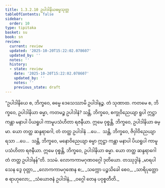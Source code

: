 ```yaml
---
title: 1.3.2.10 ဥပါဒါနိယဓမ္မသုတ္တ
tableOfContents: false
sidebar:
  order: 10
type: tipitaka
basket: su
book: sn
review:
  current: review
  updated: '2025-10-20T15:22:02.078607'
  updated_by: ''
  notes: ''
  history:
  - state: review
    date: '2025-10-20T15:22:02.078607'
    updated_by: ''
    notes: ''
    previous_state: draft
---
```



<DynamicBreadcrumb />


<ReviewStatus review={frontmatter.review} showDetails={true} />

<HypothesisAnnotation frontmatter={frontmatter} />

<Division number="123" book="sn" e="ch" v="18" p="298">

<Paragraph number="720" book="sn">
“ဥပါဒါနိယေ စ, ဘိက္ခဝေ, ဓမ္မေ ဒေသေဿာမိ ဥပါဒါနဉ္စ. တံ သုဏာထ. ကတမေ စ, ဘိက္ခဝေ, ဥပါဒါနိယာ ဓမ္မာ, ကတမဉ္စ ဥပါဒါနံ? သန္တိ, ဘိက္ခဝေ, စက္ခုဝိညေယျာ ရူပါ ဣဋ္ဌာ ကန္တာ မနာပါ ပိယရူပါ ကာမူပသံဟိတာ ရဇနီယာ. ဣမေ ဝုစ္စန္တိ, ဘိက္ခဝေ, ဥပါဒါနိယာ ဓမ္မာ. ယော တတ္ထ ဆန္ဒရာဂေါ, တံ တတ္ထ ဥပါဒါနံ …ပေ…  သန္တိ, ဘိက္ခဝေ, ဇိဝှါဝိညေယျာ ရသာ …ပေ…  သန္တိ, ဘိက္ခဝေ, မနောဝိညေယျာ ဓမ္မာ ဣဋ္ဌာ ကန္တာ မနာပါ ပိယရူပါ ကာမူပသံဟိတာ ရဇနီယာ. ဣမေ ဝုစ္စန္တိ, ဘိက္ခဝေ, ဥပါဒါနိယာ ဓမ္မာ. ယော တတ္ထ ဆန္ဒရာဂေါ တံ တတ္ထ ဥပါဒါနန်”တိ.

</Paragraph>
</Division>

<Paragraph number="721" type="center" book="sn">
ဒသမံ.



</Paragraph>

<Paragraph number="722" type="center" book="sn">
လောကကာမဂုဏဝဂ္ဂေါ ဒုတိယော.



</Paragraph>

<Paragraph number="723" type="center" book="sn">
တဿုဒ္ဒါနံ


</Paragraph>

<Paragraph number="724" type="verses" book="sn">
_မာရပါသေန ဒွေ ဝုတ္တာ,_  
_လောကကာမဂုဏေန စ;_  
_သက္ကော ပဉ္စသိခေါ စေဝ,_  
_သာရိပုတ္တော စ ရာဟုလော;_  
_သံယောဇနံ ဥပါဒါနံ,_  
_ဝဂ္ဂေါ တေန ပဝုစ္စတီတိ._
</Paragraph>